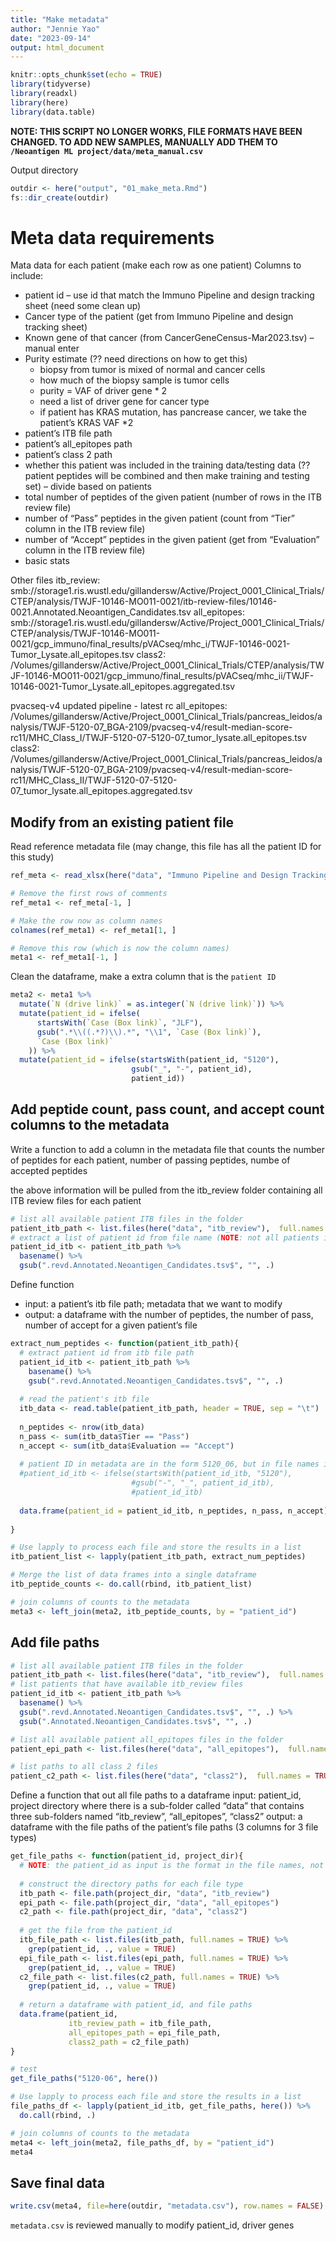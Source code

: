 ```yaml
---
title: "Make metadata"
author: "Jennie Yao"
date: "2023-09-14"
output: html_document
---
```


```r
knitr::opts_chunk$set(echo = TRUE)
library(tidyverse)
library(readxl)
library(here)
library(data.table)
```

**NOTE: THIS SCRIPT NO LONGER WORKS, FILE FORMATS HAVE BEEN CHANGED. TO ADD NEW SAMPLES, MANUALLY ADD THEM TO `/Neoantigen ML project/data/meta_manual.csv`**



Output directory

```r
outdir <- here("output", "01_make_meta.Rmd")
fs::dir_create(outdir)
```




# Meta data requirements

Mata data for each patient (make each row as one patient) 
Columns to include:  

* patient id -- use id that match the Immuno Pipeline and design tracking sheet (need some clean up)
* Cancer type of the patient (get from Immuno Pipeline and design tracking sheet)
* Known gene of that cancer (from CancerGeneCensus-Mar2023.tsv) -- manual enter
* Purity estimate (?? need directions on how to get this)  
  - biopsy from tumor is mixed of normal and cancer cells
  - how much of the biopsy sample is tumor cells
  - purity = VAF of driver gene * 2
  - need a list of driver gene for cancer type
  - if patient has KRAS mutation, has pancrease cancer, we take the patient's KRAS VAF *2
* patient's ITB file path  
* patient's all_epitopes path  
* patient's class 2 path  
* whether this patient was included in the training data/testing data (?? patient peptides will be combined and then make training and testing set)  -- divide based on patients 
* total number of peptides of the given patient (number of rows in the ITB review file)  
* number of "Pass" peptides in the given patient (count from "Tier" column in the ITB review file)  
* number of "Accept" peptides in the given patient (get from "Evaluation" column in the ITB review file)  
* basic stats


Other files
itb_review:
smb://storage1.ris.wustl.edu/gillandersw/Active/Project_0001_Clinical_Trials/CTEP/analysis/TWJF-10146-MO011-0021/itb-review-files/10146-0021.Annotated.Neoantigen_Candidates.tsv
all_epitopes:
smb://storage1.ris.wustl.edu/gillandersw/Active/Project_0001_Clinical_Trials/CTEP/analysis/TWJF-10146-MO011-0021/gcp_immuno/final_results/pVACseq/mhc_i/TWJF-10146-0021-Tumor_Lysate.all_epitopes.tsv
class2:
/Volumes/gillandersw/Active/Project_0001_Clinical_Trials/CTEP/analysis/TWJF-10146-MO011-0021/gcp_immuno/final_results/pVACseq/mhc_ii/TWJF-10146-0021-Tumor_Lysate.all_epitopes.aggregated.tsv

pvacseq-v4 updated pipeline - latest rc
all_epitopes: 
/Volumes/gillandersw/Active/Project_0001_Clinical_Trials/pancreas_leidos/analysis/TWJF-5120-07_BGA-2109/pvacseq-v4/result-median-score-rc11/MHC_Class_I/TWJF-5120-07-5120-07_tumor_lysate.all_epitopes.tsv
class2:
/Volumes/gillandersw/Active/Project_0001_Clinical_Trials/pancreas_leidos/analysis/TWJF-5120-07_BGA-2109/pvacseq-v4/result-median-score-rc11/MHC_Class_II/TWJF-5120-07-5120-07_tumor_lysate.all_epitopes.aggregated.tsv


## Modify from an existing patient file 

Read reference metadata file (may change, this file has all the patient ID for this study)
```r
ref_meta <- read_xlsx(here("data", "Immuno Pipeline and Design Tracking.xlsx"))

# Remove the first rows of comments
ref_meta1 <- ref_meta[-1, ]

# Make the row now as column names
colnames(ref_meta1) <- ref_meta1[1, ]

# Remove this row (which is now the column names)
meta1 <- ref_meta1[-1, ]
```

Clean the dataframe, make a extra column that is the `patient ID`
```r
meta2 <- meta1 %>% 
  mutate(`N (drive link)` = as.integer(`N (drive link)`)) %>%
  mutate(patient_id = ifelse(
      startsWith(`Case (Box link)`, "JLF"),
      gsub(".*\\((.*?)\\).*", "\\1", `Case (Box link)`),
      `Case (Box link)`
    )) %>%
  mutate(patient_id = ifelse(startsWith(patient_id, "5120"), 
                           gsub("_", "-", patient_id), 
                           patient_id))
```


## Add peptide count, pass count, and accept count columns to the metadata

Write a function to add a column in the metadata file that counts the number of peptides for each patient, number of passing peptides, numbe of accepted peptides

the above information will be pulled from the itb_review folder containing all ITB review files for each patient
```r
# list all available patient ITB files in the folder
patient_itb_path <- list.files(here("data", "itb_review"),  full.names = TRUE) 
# extract a list of patient id from file name (NOTE: not all patients in metadata file are in the folder)
patient_id_itb <- patient_itb_path %>% 
  basename() %>% 
  gsub(".revd.Annotated.Neoantigen_Candidates.tsv$", "", .)
```

Define function

* input: a patient's itb file path; metadata that we want to modify
* output: a dataframe with the number of peptides, the number of pass, number of accept for a given patient's file

```r
extract_num_peptides <- function(patient_itb_path){
  # extract patient id from itb file path
  patient_id_itb <- patient_itb_path %>% 
    basename() %>% 
    gsub(".revd.Annotated.Neoantigen_Candidates.tsv$", "", .)
  
  # read the patient's itb file
  itb_data <- read.table(patient_itb_path, header = TRUE, sep = "\t")
  
  n_peptides <- nrow(itb_data)
  n_pass <- sum(itb_data$Tier == "Pass")
  n_accept <- sum(itb_data$Evaluation == "Accept")
  
  # patient ID in metadata are in the form 5120_06, but in file names it is 5120-06
  #patient_id_itb <- ifelse(startsWith(patient_id_itb, "5120"), 
                           #gsub("-", "_", patient_id_itb), 
                           #patient_id_itb)
  
  data.frame(patient_id = patient_id_itb, n_peptides, n_pass, n_accept)
  
}
```

```r
# Use lapply to process each file and store the results in a list
itb_patient_list <- lapply(patient_itb_path, extract_num_peptides)

# Merge the list of data frames into a single dataframe
itb_peptide_counts <- do.call(rbind, itb_patient_list)

# join columns of counts to the metadata
meta3 <- left_join(meta2, itb_peptide_counts, by = "patient_id")
```


## Add file paths

```r
# list all available patient ITB files in the folder
patient_itb_path <- list.files(here("data", "itb_review"),  full.names = TRUE) 
# list patients that have available itb_review files
patient_id_itb <- patient_itb_path %>% 
  basename() %>% 
  gsub(".revd.Annotated.Neoantigen_Candidates.tsv$", "", .) %>% 
  gsub(".Annotated.Neoantigen_Candidates.tsv$", "", .)

# list all available patient all_epitopes files in the folder
patient_epi_path <- list.files(here("data", "all_epitopes"),  full.names = TRUE) 

# list paths to all class 2 files
patient_c2_path <- list.files(here("data", "class2"),  full.names = TRUE) 
```

Define a function that out all file paths to a dataframe
input: patient_id, project directory where there is a sub-folder called "data" that contains three sub-folders named "itb_review", "all_epitopes", "class2"
output: a dataframe with the file paths of the patient's file paths (3 columns for 3 file types)
```r
get_file_paths <- function(patient_id, project_dir){
  # NOTE: the patient_id as input is the format in the file names, not in metadata
  
  # construct the directory paths for each file type
  itb_path <- file.path(project_dir, "data", "itb_review")
  epi_path <- file.path(project_dir, "data", "all_epitopes")
  c2_path <- file.path(project_dir, "data", "class2")
  
  # get the file from the patient_id
  itb_file_path <- list.files(itb_path, full.names = TRUE) %>% 
    grep(patient_id, ., value = TRUE)
  epi_file_path <- list.files(epi_path, full.names = TRUE) %>% 
    grep(patient_id, ., value = TRUE)
  c2_file_path <- list.files(c2_path, full.names = TRUE) %>% 
    grep(patient_id, ., value = TRUE)
  
  # return a dataframe with patient_id, and file paths
  data.frame(patient_id, 
             itb_review_path = itb_file_path, 
             all_epitopes_path = epi_file_path, 
             class2_path = c2_file_path)
}

# test 
get_file_paths("5120-06", here())
```

```r
# Use lapply to process each file and store the results in a list
file_paths_df <- lapply(patient_id_itb, get_file_paths, here()) %>% 
  do.call(rbind, .)

# join columns of counts to the metadata
meta4 <- left_join(meta2, file_paths_df, by = "patient_id")
meta4
```

## Save final data

```r
write.csv(meta4, file=here(outdir, "metadata.csv"), row.names = FALSE)
```



`metadata.csv` is reviewed manually to modify patient_id, driver genes
